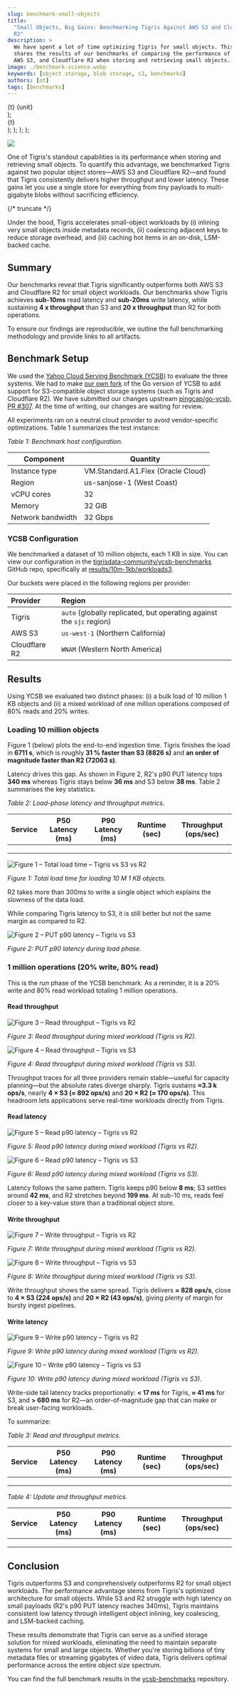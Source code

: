 ```yaml
---
slug: benchmark-small-objects
title:
  "Small Objects, Big Gains: Benchmarking Tigris Against AWS S3 and Cloudflare
  R2"
description: >
  We have spent a lot of time optimizing Tigris for small objects. This post
  shares the results of our benchmarks of comparing the performance of Tigris,
  AWS S3, and Cloudflare R2 when storing and retrieving small objects.
image: ./benchmark-science.webp
keywords: [object storage, blob storage, s3, benchmarks]
authors: [ot]
tags: [benchmarks]
---
```



  <div style={{ textAlign: "center", padding: "8px" }}>
    <div style={{ fontWeight: "bold", fontSize: "1.125rem" }}>
      {t} {unit}
    </div>
  </div>
);

  <div
    style={{
      textAlign: "center",
      verticalAlign: "middle",
      padding: "8px",
    }}
  >
    <div style={{ fontSize: "1.125rem" }}>{t}</div>
  </div>
);

  <MetricCell tigrisValue={t} serviceValue={s} unit="ms" />
);

  <MetricCell tigrisValue={t} serviceValue={s} unit="sec" />
);

  <MetricCell tigrisValue={t} serviceValue={s} unit="ops/sec" higherIsBetter />
);

![](./benchmark-science.webp)

One of Tigris's standout capabilities is its performance when storing and
retrieving small objects. To quantify this advantage, we benchmarked Tigris
against two popular object stores—AWS S3 and Cloudflare R2—and found that Tigris
consistently delivers higher throughput and lower latency. These gains let you
use a single store for everything from tiny payloads to multi-gigabyte blobs
without sacrificing efficiency.

{/* truncate */}

Under the hood, Tigris accelerates small-object workloads by (i) inlining very
small objects inside metadata records, (ii) coalescing adjacent keys to reduce
storage overhead, and (iii) caching hot items in an on-disk, LSM-backed cache.

## Summary

Our benchmarks reveal that Tigris significantly outperforms both AWS S3 and
Cloudflare R2 for small object workloads. Our benchmarks show Tigris achieves
**sub-10ms** read latency and **sub-20ms** write latency, while sustaining **4 x
throughput** than S3 and **20 x throughput** than R2 for both operations.

To ensure our findings are reproducible, we outline the full benchmarking
methodology and provide links to all artifacts.

## Benchmark Setup

We used the
[Yahoo Cloud Serving Benchmark (YCSB)](https://en.wikipedia.org/wiki/YCSB) to
evaluate the three systems. We had to make
[our own fork](https://github.com/tigrisdata/go-ycsb) of the Go version of YCSB
to add support for S3-compatible object storage systems (such as Tigris and
Cloudflare R2). We have submitted our changes upstream
[pingcap/go-ycsb, PR #307](https://github.com/pingcap/go-ycsb/pull/307). At the
time of writing, our changes are waiting for review.

All experiments ran on a neutral cloud provider to avoid vendor-specific
optimizations. Table 1 summarizes the test instance:

_Table 1: Benchmark host configuration._

| Component         | Quantity                           |
| ----------------- | ---------------------------------- |
| Instance type     | VM.Standard.A1.Flex (Oracle Cloud) |
| Region            | us-sanjose-1 (West Coast)          |
| vCPU cores        | 32                                 |
| Memory            | 32 GiB                             |
| Network bandwidth | 32 Gbps                            |

### YCSB Configuration

We benchmarked a dataset of 10 million objects, each 1 KB in size. You can view
our configuration in the
[tigrisdata-community/ycsb-benchmarks](https://github.com/tigrisdata-community/ycsb-benchmarks)
GitHub repo, specifically at
[results/10m-1kb/workloads3](https://github.com/tigrisdata-community/ycsb-benchmarks/blob/main/results/10m-1kb/workloads3).

Our buckets were placed in the following regions per provider:

| Provider      | Region                                                               |
| :------------ | :------------------------------------------------------------------- |
| Tigris        | `auto` (globally replicated, but operating against the `sjc` region) |
| AWS S3        | `us-west-1` (Northern California)                                    |
| Cloudflare R2 | `WNAM` (Western North America)                                       |

## Results

Using YCSB we evaluated two distinct phases: (i) a bulk load of 10 million 1 KB
objects and (ii) a mixed workload of one million operations composed of 80%
reads and 20% writes.

### Loading 10 million objects

Figure 1 (below) plots the end-to-end ingestion time. Tigris finishes the load
in **6711 s**, which is roughly **31 % faster than S3 (8826 s)** and **an order
of magnitude faster than R2 (72063 s)**.

Latency drives this gap. As shown in Figure&nbsp;2, R2's p90 PUT latency tops
**340 ms** whereas Tigris stays below **36 ms** and S3 below **38 ms**.
Table&nbsp;2 summarises the key statistics.

_Table 2: Load-phase latency and throughput metrics._

| Service          | P50 Latency (ms)             | P90 Latency (ms)             | Runtime (sec)               | Throughput (ops/sec)            |
| ---------------- | ---------------------------- | ---------------------------- | --------------------------- | ------------------------------- |
| <R t="Tigris" /> | <B t={16.799} unit="ms" />   | <B t={35.871} unit="ms" />   | <B t={6710.7} unit="sec" /> | <B t={1490.2} unit="ops/sec" /> |
| <R t="S3" />     | <M t={16.799} s={25.743} />  | <M t={35.871} s={37.791} />  | <S t={6710.7} s={8826.4} /> | <O t={1490.2} s={1133.0} />     |
| <R t="R2" />     | <M t={16.799} s={197.119} /> | <M t={35.871} s={340.223} /> | <S t={6710.7} s={72063} />  | <O t={1490.2} s={138.8} />      |

![Figure 1 – Total load time – Tigris vs S3 vs R2](./total-time-load-comparison.webp "Total load time – Tigris vs S3 vs R2")

_Figure 1: Total load time for loading 10 M 1 KB objects._

R2 takes more than 300ms to write a single object which explains the slowness of
the data load.

While comparing Tigris latency to S3, it is still better but not the same margin
as compared to R2.

![Figure 2 – PUT p90 latency – Tigris vs S3](./load-sjc-s3-tigris-insert-latency_p90_ms.webp "PUT p90 latency – Tigris vs S3")

_Figure 2: PUT p90 latency during load phase._

### 1 million operations (20% write, 80% read)

This is the _run_ phase of the YCSB benchmark. As a reminder, it is a 20% write
and 80% read workload totaling 1 million operations.

#### Read throughput

![Figure 3 – Read throughput – Tigris vs R2](./run-sjc-r2-tigris-read-throughput_ops.webp "Read throughput – Tigris vs R2")

_Figure 3: Read throughput during mixed workload (Tigris vs R2)._

![Figure 4 – Read throughput – Tigris vs S3](./run-sjc-s3-tigris-read-throughput_ops.webp "Read throughput – Tigris vs S3")

_Figure 4: Read throughput during mixed workload (Tigris vs S3)._

Throughput traces for all three providers remain stable—useful for capacity
planning—but the absolute rates diverge sharply. Tigris sustains **≈3.3 k
ops/s**, nearly **4 × S3 (≈ 892 ops/s)** and **20 × R2 (≈ 170 ops/s)**. This
headroom lets applications serve real-time workloads directly from Tigris.

#### Read latency

![Figure 5 – Read p90 latency – Tigris vs R2](./run-sjc-r2-tigris-read-latency_p90_ms.webp "Read p90 latency – Tigris vs R2")

_Figure 5: Read p90 latency during mixed workload (Tigris vs R2)._

![Figure 6 – Read p90 latency – Tigris vs S3](./run-sjc-s3-tigris-read-latency_p90_ms.webp "Read p90 latency – Tigris vs S3")

_Figure 6: Read p90 latency during mixed workload (Tigris vs S3)._

Latency follows the same pattern. Tigris keeps p90 below **8 ms**; S3 settles
around **42 ms**, and R2 stretches beyond **199 ms**. At sub-10 ms, reads feel
closer to a key-value store than a traditional object store.

#### Write throughput

![Figure 7 – Write throughput – Tigris vs R2](./run-sjc-r2-tigris-update-throughput_ops.webp "Write throughput – Tigris vs R2")

_Figure 7: Write throughput during mixed workload (Tigris vs R2)._

![Figure 8 – Write throughput – Tigris vs S3](./run-sjc-s3-tigris-update-throughput_ops.webp "Write throughput – Tigris vs S3")

_Figure 8: Write throughput during mixed workload (Tigris vs S3)._

Write throughput shows the same spread. Tigris delivers **≈ 828 ops/s**, close
to **4 × S3 (224 ops/s)** and **20 × R2 (43 ops/s)**, giving plenty of margin
for bursty ingest pipelines.

#### Write latency

![Figure 9 – Write p90 latency – Tigris vs R2](./run-sjc-r2-tigris-update-latency_p90_ms.webp "Write p90 latency – Tigris vs R2")

_Figure 9: Write p90 latency during mixed workload (Tigris vs R2)._

![Figure 10 – Write p90 latency – Tigris vs S3](./run-sjc-s3-tigris-update-latency_p90_ms.webp "Write p90 latency – Tigris vs S3")

_Figure 10: Write p90 latency during mixed workload (Tigris vs S3)._

Write-side tail latency tracks proportionally: **< 17 ms** for Tigris, **≈ 41
ms** for S3, and **> 680 ms** for R2—an order-of-magnitude gap that can make or
break user-facing workloads.

To summarize:

_Table 3: Read and throughput metrics._

| Service          | P50 Latency (ms)            | P90 Latency (ms)            | Runtime (sec)              | Throughput (ops/sec)            |
| ---------------- | --------------------------- | --------------------------- | -------------------------- | ------------------------------- |
| <R t="Tigris" /> | <B t={5.399} unit="ms" />   | <B t={7.867} unit="ms" />   | <B t={241.7} unit="sec" /> | <B t={3309.8} unit="ops/sec" /> |
| <R t="S3" />     | <M t={5.399} s={22.415} />  | <M t={7.867} s={42.047} />  | <S t={241.7} s={896.8} />  | <O t={3309.8} s={891.5} />      |
| <R t="R2" />     | <M t={5.399} s={605.695} /> | <M t={7.867} s={680.959} /> | <S t={241.7} s={4705.3} /> | <O t={3309.8} s={42.6} />       |

_Table 4: Update and throughput metrics._

| Service          | P50 Latency (ms)             | P90 Latency (ms)             | Runtime (sec)              | Throughput (ops/sec)           |
| ---------------- | ---------------------------- | ---------------------------- | -------------------------- | ------------------------------ |
| <R t="Tigris" /> | <B t={12.855} unit="ms" />   | <B t={16.543} unit="ms" />   | <B t={241.6} unit="sec" /> | <B t={828.1} unit="ops/sec" /> |
| <R t="S3" />     | <M t={12.855} s={26.975} />  | <M t={16.543} s={41.215} />  | <S t={242.6} s={896.8} />  | <O t={828.1} s={223.6} />      |
| <R t="R2" />     | <M t={12.855} s={605.695} /> | <M t={16.543} s={680.959} /> | <S t={242.6} s={4705.3} /> | <O t={828.1} s={42.6} />       |

## Conclusion

Tigris outperforms S3 and comprehensively outperforms R2 for small object
workloads. The performance advantage stems from Tigris's optimized architecture
for small objects. While S3 and R2 struggle with high latency on small payloads
(R2's p90 PUT latency reaches 340ms), Tigris maintains consistent low latency
through intelligent object inlining, key coalescing, and LSM-backed caching.

These results demonstrate that Tigris can serve as a unified storage solution
for mixed workloads, eliminating the need to maintain separate systems for small
and large objects. Whether you're storing billions of tiny metadata files or
streaming gigabytes of video data, Tigris delivers optimal performance across
the entire object size spectrum.

You can find the full benchmark results in the
[ycsb-benchmarks](https://github.com/tigrisdata-community/ycsb-benchmarks)
repository.
